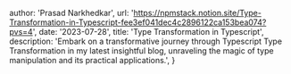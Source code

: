 
  author: 'Prasad Narkhedkar',
  url: 'https://npmstack.notion.site/Type-Transformation-in-Typescript-fee3ef041dec4c2896122ca153bea074?pvs=4',
  date: '2023-07-28',
  title: 'Type Transformation in Typescript',
  description:
    'Embark on a transformative journey through Typescript Type Transformation in my latest insightful blog, unraveling the magic of type manipulation and its practical applications.',
}
